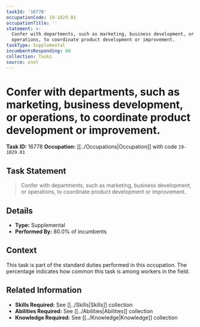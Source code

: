 ```yaml
---
taskId: '16778'
occupationCode: 19-1029.01
occupationTitle: ''
statement: >-
  Confer with departments, such as marketing, business development, or
  operations, to coordinate product development or improvement.
taskType: Supplemental
incumbentsResponding: 80
collection: Tasks
source: onet
---
```

# Confer with departments, such as marketing, business development, or operations, to coordinate product development or improvement.

**Task ID:** 16778
**Occupation:** [[../Occupations|Occupation]] with code `19-1029.01`

## Task Statement

> Confer with departments, such as marketing, business development, or operations, to coordinate product development or improvement.

## Details

- **Type:** Supplemental
- **Performed By:** 80.0% of incumbents

## Context

This task is part of the standard duties performed in this occupation. The percentage indicates how common this task is among workers in the field.

## Related Information

- **Skills Required:** See [[../Skills|Skills]] collection
- **Abilities Required:** See [[../Abilities|Abilities]] collection
- **Knowledge Required:** See [[../Knowledge|Knowledge]] collection
